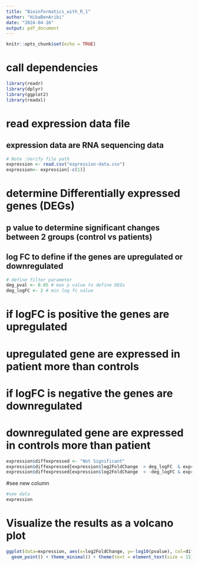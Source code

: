 ---
title: "Bioinformatics_with_R_1"
author: "HibaBenAribi"
date: "2024-04-16"
output: pdf_document
---

```{r setup, include=FALSE}
knitr::opts_chunk$set(echo = TRUE)
```
# call dependencies
```{r }
library(readr)
library(dplyr)
library(ggplot2)
library(readxl)
```
# read expression data file
## expression data are RNA sequencing data
```{r }
# Note :Verify file path
expression <- read.csv("expression-data.csv")
expression<- expression[-c(1)]
```
# determine Differentially expressed genes (DEGs)
## p value to determine significant changes between 2 groups (control vs patients)
## log FC to define if the genes are upregulated or downregulated


```{r }
# define filter parameter
deg_pval <- 0.05 # max p value to define DEGs
deg_logFC <- 2 # min log fc value 

```

# if logFC is positive the genes are upregulated
# upregulated gene are expressed in patient more than controls

# if logFC is negative the genes are downregulated
# downregulated gene are expressed in  controls more than  patient
```{r }
expression$diffexpressed <- "Not Significant"
expression$diffexpressed[expression$log2FoldChange  > deg_logFC  & expression$pvalue < deg_pval ] <- "Upregulated genes"
expression$diffexpressed[expression$log2FoldChange  < -deg_logFC & expression$pvalue < deg_pval] <- "Downregulated genes"
```

#see new column
```{r }
#see data
expression
```
# Visualize the results as a volcano plot
```{r }
ggplot(data=expression, aes(x=log2FoldChange, y=-log10(pvalue), col=diffexpressed)) +
  geom_point() + theme_minimal() + theme(text = element_text(size = 15))
```